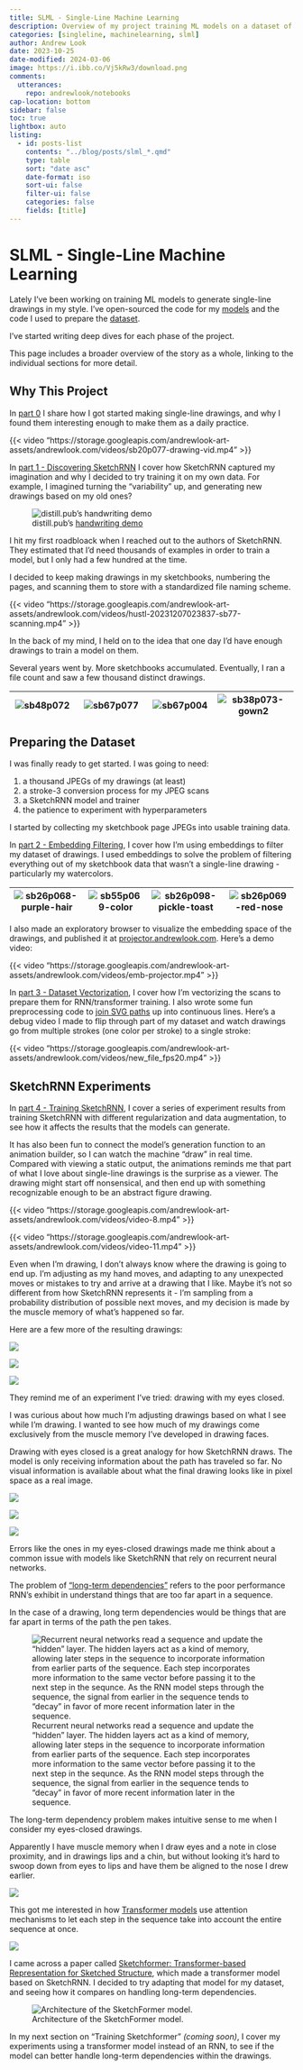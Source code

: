 ```yaml
---
title: SLML - Single-Line Machine Learning
description: Overview of my project training ML models on a dataset of single-line drawings.
categories: [singleline, machinelearning, slml]
author: Andrew Look
date: 2023-10-25
date-modified: 2024-03-06
image: https://i.ibb.co/Vj5kRw3/download.png
comments:
  utterances:
    repo: andrewlook/notebooks
cap-location: bottom
sidebar: false
toc: true
lightbox: auto
listing:
  - id: posts-list
    contents: "../blog/posts/slml_*.qmd"
    type: table
    sort: "date asc"
    date-format: iso
    sort-ui: false
    filter-ui: false
    categories: false
    fields: [title]
---
```


# SLML - Single-Line Machine Learning

Lately I've been working on training ML models to generate single-line drawings in my style. I've open-sourced the code for my [models](https://github.com/andrewlook/singleline_models) and the code I used to prepare the [dataset](https://github.com/andrewlook/singleline_dataset).

I've started writing deep dives for each phase of the project.

:::{#posts-list}
:::

This page includes a broader overview of the story as a whole, linking to the individual sections for more detail.

## Why This Project

In [part 0](/blog/posts/slml_part0.qmd) I share how I got started making single-line drawings, and why I found them interesting enough to make them as a daily practice.

:::{.column-body-outset}
{{< video "https://storage.googleapis.com/andrewlook-art-assets/andrewlook.com/videos/sb20p077-drawing-vid.mp4" >}}
:::

In [part 1 - Discovering SketchRNN](/blog/posts/slml_part1.qmd) I cover how SketchRNN captured my imagination and why I decided to try training it on my own data. For example, I imagined turning the “variability” up, and generating new drawings based on my old ones?

:::{.column-body-outset}
![distill.pub's [handwriting demo](https://distill.pub/2016/handwriting/)](https://i.ibb.co/h7nQM0n/distill-variation.gif)
:::

I hit my first roadbloack when I reached out to the authors of SketchRNN. They estimated that I’d need thousands of examples in order to train a model, but I only had a few hundred at the time.

I decided to keep making drawings in my sketchbooks, numbering the pages, and scanning them to store with a standardized file naming scheme.

:::{.column-body-outset}
{{< video "https://storage.googleapis.com/andrewlook-art-assets/andrewlook.com/videos/hustl-20231207023837-sb77-scanning.mp4" >}}
:::

In the back of my mind, I held on to the idea that one day I’d have enough drawings to train a model on them.

Several years went by. More sketchbooks accumulated. Eventually, I ran a file count and saw a few thousand distinct drawings.

:::{.column-page}
| ![sb48p072](https://i.ibb.co/TrdbwR2/sb48p072.jpg) | ![sb67p077](https://i.ibb.co/xfqZZF0/sb67p077.jpg)<br> | ![sb67p004](https://i.ibb.co/5MtbpVL/sb67p004.jpg) | ![sb38p073-gown2](https://i.ibb.co/RvJ6DpK/sb38p073-gown2.jpg) |
| -------------------------------------------------- | ------------------------------------------------------ | -------------------------------------------------- | -------------------------------------------------------------- |
:::

## Preparing the Dataset

I was finally ready to get started. I was going to need:

1. a thousand JPEGs of my drawings (at least)
2. a stroke-3 conversion process for my JPEG scans
3. a SketchRNN model and trainer
4. the patience to experiment with hyperparameters

I started by collecting my sketchbook page JPEGs into usable training data.

In [part 2 - Embedding Filtering](/blog/posts/slml_part2.qmd), I cover how I'm using embeddings to filter my dataset of drawings. I used embeddings to solve the problem of filtering everything out of my sketchbook data that wasn't a single-line drawing - particularly my watercolors.

:::{.column-page}
| ![sb26p068-purple-hair](https://i.ibb.co/KFPv1dp/sb26p068-purple-hair.jpg) | ![sb55p069-color](https://i.ibb.co/HqsynCv/sb55p069-color.jpg) | ![sb26p098-pickle-toast](https://i.ibb.co/jW8rBNX/sb26p098-pickle-toast.jpg) | ![sb26p069-red-nose](https://i.ibb.co/ScRSctH/sb26p069-red-nose.jpg) |
| -------------------------------------------------------------------------- | -------------------------------------------------------------- | ---------------------------------------------------------------------------- | -------------------------------------------------------------------- |
:::

I also made an exploratory browser to visualize the embedding space of the drawings, and published it at [projector.andrewlook.com](https://projector.andrewlook.com). Here's a demo video:

:::{.column-body-outset}
{{< video "https://storage.googleapis.com/andrewlook-art-assets/andrewlook.com/videos/emb-projector.mp4" >}}
:::

In [part 3 - Dataset Vectorization](/blog/posts/slml_part3.qmd), I cover how I'm vectorizing the scans to prepare them for RNN/transformer training. I also wrote some fun preprocessing code to [join SVG paths](https://singleline-dataset.andrewlook.com/strokes.html) up into continuous lines. Here's a debug video I made to flip through part of my dataset and watch drawings go from multiple strokes (one color per stroke) to a single stroke:

:::{.column-body-outset}
{{< video "https://storage.googleapis.com/andrewlook-art-assets/andrewlook.com/videos/new_file_fps20.mp4" >}}
:::

## SketchRNN Experiments

In [part 4 - Training SketchRNN](/blog/posts/slml_part4.qmd), I cover a series of experiment results from training SketchRNN with different regularization and data augmentation, to see how it affects the results that the models can generate. 

It has also been fun to connect the model's generation function to an animation builder, so I can watch the machine "draw" in real time. Compared with viewing a static output, the animations reminds me that part of what I love about single-line drawings is the surprise as a viewer. The drawing might start off nonsensical, and then end up with something recognizable enough to be an abstract figure drawing.

:::{.column-body-outset layout-ncol=2}
{{< video "https://storage.googleapis.com/andrewlook-art-assets/andrewlook.com/videos/video-8.mp4" >}}

{{< video "https://storage.googleapis.com/andrewlook-art-assets/andrewlook.com/videos/video-11.mp4" >}}
:::

Even when I'm drawing, I don't always know where the drawing is going to end up. I'm adjusting as my hand moves, and adapting to any unexpected moves or mistakes to try and arrive at a drawing that I like. Maybe it's not so different from how SketchRNN represents it - I'm sampling from a probability distribution of possible next moves, and my decision is made by the muscle memory of what's happened so far.

Here are a few more of the resulting drawings:

:::{.column-screen-inset layout-ncol=3}
![](https://i.ibb.co/85p1XNk/phase5-test.png){group="phase5"}

![](https://i.ibb.co/R41PJTS/phase5-test2.png){group="phase5"}

![](https://i.ibb.co/SymDvdW/phase5-test3.png){group="phase5"}

<!--
![](https://i.ibb.co/xqfCt4n/phase5-test4.png){group="phase5"}

![](https://i.ibb.co/cbh6D3F/phase5-test5.png){group="phase5"}
-->
:::

They remind me of an experiment I've tried: drawing with my eyes closed.

I was curious about how much I'm adjusting drawings based on what I see while I'm drawing. I wanted to see how much of my drawings come exclusively from the muscle memory I've developed in drawing faces.

Drawing with eyes closed is a great analogy for how SketchRNN draws. The model is only receiving information about the path has traveled so far. No visual information is available about what the final drawing looks like in pixel space as a real image.

:::{.column-screen-inset layout-ncol=3}
![](https://i.ibb.co/xGVJtrL/067.jpg)

![](https://i.ibb.co/2jMwq12/sb66p089-eyesclosed.jpg)

![](https://i.ibb.co/vcwnvTX/sb66p091-eyesclosed.jpg)
<!-- 
![](https://i.ibb.co/f2YJ55v/065.jpg)

![](https://i.ibb.co/LPHSH29/066.jpg)
-->
:::

Errors like the ones in my eyes-closed drawings made me think about a common issue with models like SketchRNN that rely on recurrent neural networks. 

The problem of ["long-term dependencies"](https://ai-master.gitbooks.io/recurrent-neural-network/content/the-problem-of-long-term-dependencies.html) refers to the poor performance RNN's exhibit in understand things that are too far apart in a sequence. 

In the case of a drawing, long term dependencies would be things that are far apart in terms of the path the pen takes.

![Recurrent neural networks read a sequence and update the "hidden" layer. The hidden layers act as a kind of memory, allowing later steps in the sequence to incorporate information from earlier parts of the sequence. Each step incorporates more information to the same vector before passing it to the next step in the sequnce. As the RNN model steps through the sequence, the signal from earlier in the sequence tends to "decay" in favor of more recent information later in the sequence.](https://ai-master.gitbooks.io/recurrent-neural-network/content/assets/RNN_connection.jpg)

The long-term dependency problem makes intuitive sense to me when I consider my eyes-closed drawings.

Apparently I have muscle memory when I draw eyes and a note in close proximity, and in drawings lips and a chin, but without looking it's hard to swoop down from eyes to lips and have them be aligned to the nose I drew earlier.

![](https://i.ibb.co/4ZB8g6x/eyesclosed-explainer.png)

<!--
| ![phase5-test](https://i.ibb.co/85p1XNk/phase5-test.png) | ![phase5-test2](https://i.ibb.co/R41PJTS/phase5-test2.png) |
| ---- | ---- |
| ![phase5-test3](https://i.ibb.co/SymDvdW/phase5-test3.png) | ![phase5-test4](https://i.ibb.co/xqfCt4n/phase5-test4.png) |
| ![phase5-test5](https://i.ibb.co/cbh6D3F/phase5-test5.png) |  |
{{< video "https://storage.googleapis.com/andrewlook-art-assets/andrewlook.com/videos/video-11.mp4" >}}
{{< video "https://storage.googleapis.com/andrewlook-art-assets/andrewlook.com/videos/video-9.mp4" >}}
-->

This got me interested in how [Transformer models]([The Illustrated Transformer – Jay Alammar – Visualizing machine learning one concept at a time.](https://jalammar.github.io/illustrated-transformer/)) use attention mechanisms to let each step in the sequence take into account the entire sequence at once.

![](https://jalammar.github.io/images/t/transformer_self-attention_visualization.png)

I came across a paper called [Sketchformer: Transformer-based Representation for Sketched Structure](https://arxiv.org/abs/2002.10381), which made a transformer model based on SketchRNN. I decided to try adapting that model for my dataset, and seeing how it compares on handling long-term dependencies.

:::{.column-body-outset cap-location=bottom}
![Architecture of the SketchFormer model.](https://i.ibb.co/rx1nbmt/sketchformer-architecture.png)
:::

In my next section on "Training Sketchformer" _(coming soon)_, I cover my experiments using a transformer model instead of an RNN, to see if the model can better handle long-term dependencies within the drawings. 